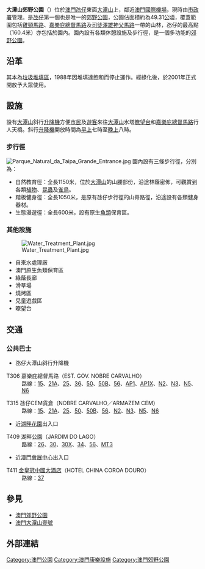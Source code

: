 {{expand|time=2007-09-26T20:11:02Z}}
{{公園
| 名稱           = 大潭山郊野公園<br />Parque Natural da Taipa Grande
| 原名           = 
| 圖片           = ParqueNaturaldaTaipaGrande.jpg
| 圖片尺寸       = 200
| 圖片說明       = 
| 類型           = 郊野公園
| 地點           = {{MAC}}[[氹仔|氹仔]]天文台斜路
| 經緯度         = {{coord|DD|MM|SS|N/S|DD|NN|SS|E/W|}}
| 面積           = 約 627,061平方米
| 前身           = 大潭山公園
| 設立時間       = 2001年3月18日
| 管理者         = {{MAC}}[[市政署_(澳門)|市政署]]
| 年遊客數       =
| 開放時間       = 全日開放
| 設備、遊具     =
| 停車場         =
| 無障礙設施     =
| 建築師、工程師 =
| 告示           =
| 事務所         =
| 事務所所在地   =
| 電話號碼       = +(853) 2882 7023
| 交通方式       =
| 備註           =
| 官方網站       = [http://nature.iacm.gov.mo/c/countrypark/detail.aspx?id=c99c9ff6-2531-46ea-b093-4a44616b7a28 官方網站]
}}


'''大潭山郊野公園'''（{{lang-pt|'''Parque Natural da Taipa Grande'''}}）位於[[澳門|澳門]][[氹仔|氹仔]]東面[[大潭山|大潭山]]上，鄰近[[澳門國際機場|澳門國際機場]]，現時由[[市政署_(澳門)|市政署]]管理。是[[氹仔|氹仔]]第一個也是唯一的[[郊野公園|郊野公園]]，公園佔面積約為49.31[[公頃|公頃]]，覆蓋範圍包括[[雞頸馬路|雞頸馬路]]、[[嘉樂庇總督馬路|嘉樂庇總督馬路]]及[[司徒澤雄神父馬路|司徒澤雄神父馬路]]一帶的山林，氹仔的最高點（160.4米）亦包括於園內。園內設有各類休憩設施及步行徑，是一個多功能的[[郊野公園|郊野公園]]。

==沿革==
其本為[[垃圾堆填區|垃圾堆填區]]，1988年因堆填達飽和而停止運作。經綠化後，於2001年正式開放予大眾使用。

==設施==
設有[[大潭山|大潭山]]斜行[[升降機|升降機]]方便[[市民|市民]]及[[遊客|遊客]]來往[[大潭山|大潭山]]水塔[[瞭望台|瞭望台]]和[[嘉樂庇總督馬路|嘉樂庇總督馬路]]行人天橋。斜行[[升降機|升降機]]開放時間為[[早上|早上]]七時至[[晚上|晚上]]八時。
===步行徑===
[[File:Parque_Natural_da_Taipa_Grande_Entrance.jpg|thumb]]
園內設有三條步行徑，分別為：
*自然教育徑：全長1150米，位於[[大潭山|大潭山]]的山腰部份，沿途林蔭密佈，可觀賞到各類[[植物|植物]]、[[昆蟲|昆蟲]]及[[鸟|雀鳥]]。
*踏板健身徑：全長1050米，是原有氹仔步行徑的山脊路徑，沿途設有各類健身器材。
*生態漫遊徑：全長600米，設有原生[[鱼|魚類]]保育區。

===其他設施===

[[File:Water_Treatment_Plant.jpg|thumb]]
*自來水處理廠
*澳門原生魚類保育區
*綠蔭長廊
*滑草場
*燒烤區
*兒童遊戲區
*暸望台

== 交通 ==
=== 公共巴士 ===
* 氹仔大潭山斜行升降機 
; T306 嘉樂庇總督馬路（EST. GOV. NOBRE CARVALHO）
: 路線：[[澳門巴士15路線|15]]、[[澳門巴士21A路線|21A]]、[[澳門巴士25路線|25]]、[[澳門巴士36路線|36]]、[[澳門巴士50路線|50]]、[[澳門巴士50B路線|50B]]、[[澳門巴士56路線|56]]、[[澳門巴士AP1路線|AP1]]、[[澳門巴士AP1X路線|AP1X]]、[[澳門巴士N2路線|N2]]、[[澳門巴士N3路線|N3]]、[[澳門巴士N5路線|N5]]、[[澳門巴士N6路線|N6]]

; T315 氹仔CEM貨倉（NOBRE CARVALHO／ARMAZEM CEM）
: 路線：[[澳門巴士15路線|15]]、[[澳門巴士21A路線|21A]]、[[澳門巴士25路線|25]]、[[澳門巴士50路線|50]]、[[澳門巴士50B路線|50B]]、[[澳門巴士56路線|56]]、[[澳門巴士N2路線|N2]]、[[澳門巴士N3路線|N3]]、[[澳門巴士N5路線|N5]]、[[澳門巴士N6路線|N6]]

* 近[[湖畔花園|湖畔花園]]出入口
; T409 湖畔公園（JARDIM DO LAGO）
: 路線：[[澳門巴士26路線|26]]、[[澳門巴士30路線|30]]、[[澳門巴士30X路線|30X]]、[[澳門巴士34路線|34]]、[[澳門巴士56路線|56]]、[[澳門巴士MT3路線|MT3]]

* 近[[澳門會展中心|澳門會展中心]]出入口
; T411 [[金皇冠中國大酒店|金皇冠中國大酒店]]（HOTEL CHINA COROA DOURO）
: 路線：[[澳門巴士37路線|37]]

==參見==
*[[澳門郊野公園|澳門郊野公園]]
*[[澳門大潭山壹號|澳門大潭山壹號]]

==外部連結==


{{澳門郊野公園}}
[[Category:澳門公園|Category:澳門公園]]
[[Category:澳門康樂設施|Category:澳門康樂設施]]
[[Category:澳門郊野公園|Category:澳門郊野公園]]